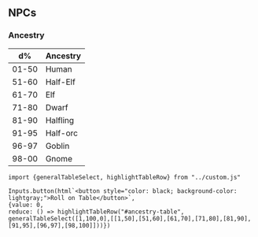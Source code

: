 ## NPCs

### Ancestry

:::{#ancestry-table}

| **d%** | **Ancestry** |
|--------|--------------|
| 01-50  | Human        |
| 51-60  | Half-Elf     |
| 61-70  | Elf          |
| 71-80  | Dwarf        |
| 81-90  | Halfling     |
| 91-95  | Half-orc     |
| 96-97  | Goblin       |
| 98-00  | Gnome        |

```ojs
import {generalTableSelect, highlightTableRow} from "../custom.js"

Inputs.button(html`<button style="color: black; background-color: lightgray;">Roll on Table</button>`, 
{value: 0, 
reduce: () => highlightTableRow("#ancestry-table", 
generalTableSelect([1,100,0],[[1,50],[51,60],[61,70],[71,80],[81,90],[91,95],[96,97],[98,100]]))})

```

:::